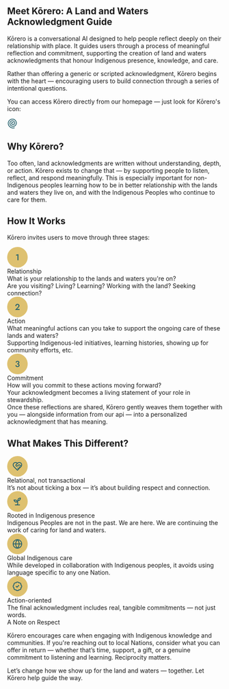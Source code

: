 ## Meet Kōrero: A Land and Waters Acknowledgment Guide

Kōrero is a conversational AI designed to help people reflect deeply on their relationship with place. It guides users through a process of meaningful reflection and commitment, supporting the creation of land and waters acknowledgments that honour Indigenous presence, knowledge, and care. 

Rather than offering a generic or scripted acknowledgment, Kōrero begins with the heart — encouraging users to build connection through a series of intentional questions.

You can access Kōrero directly from our homepage — just look for Kōrero's icon:

<svg className="mt-2.5" width="24" height="24" viewBox="0 0 24 24" fill="none" xmlns="http://www.w3.org/2000/svg">
<path fill-rule="evenodd" clip-rule="evenodd" d="M5.99438 2.70404C9.28933 0.278214 13.7175 -0.0267613 17.301 2.07025C19.4146 3.30929 21.0979 5.30671 21.9241 7.81243L22.0774 8.32025L22.1213 8.48138C23.3091 13.0644 20.6366 17.8335 16.095 19.1142L15.9553 19.1533C13.7147 19.7439 11.4497 19.3728 9.59691 18.289C6.13373 16.2626 4.21265 11.7077 6.33129 7.97161C8.14515 4.77374 12.1863 3.58624 15.3801 5.45404C16.808 6.28942 17.9238 7.6704 18.4045 9.40228L18.4338 9.5097C18.6495 10.3427 18.6336 11.1624 18.4387 11.914C18.2289 12.7212 17.8121 13.4497 17.2571 14.038C16.5248 14.8141 15.545 15.3568 14.4661 15.5234C13.5381 15.6668 12.5459 15.5352 11.5901 15.0478L11.3996 14.9452C10.7381 14.5722 10.1474 14.0286 9.75121 13.3622C9.35375 12.6934 9.17299 11.9467 9.23656 11.1659C9.3294 10.0161 9.99701 9.19989 10.8303 8.77435L10.9748 8.70501C11.7087 8.37642 12.5819 8.32879 13.3391 8.66595C14.0745 8.99344 14.6403 9.6551 14.7668 10.6484C14.8242 11.0995 14.524 11.5119 14.092 11.6171L14.0041 11.6337C13.5236 11.7019 13.0755 11.3733 13.0139 10.8896C12.9695 10.5421 12.7967 10.3497 12.5969 10.2607C12.3103 10.1339 11.9251 10.1683 11.6233 10.3222C11.296 10.4897 11.0354 10.8121 10.9973 11.2831C10.964 11.6966 11.0664 12.1034 11.2805 12.4638L11.3752 12.6113C11.6091 12.9455 11.9275 13.2175 12.2913 13.4228C12.9424 13.7896 13.6055 13.8893 14.2112 13.7958C14.8842 13.6919 15.5045 13.3497 15.9729 12.8534C16.3294 12.475 16.5955 12.0102 16.7278 11.4999L16.7688 11.3202C16.8514 10.8961 16.8433 10.4395 16.7219 9.97064L16.6995 9.88568C16.3425 8.59792 15.5183 7.57655 14.468 6.96282C12.1416 5.60253 9.20343 6.46251 7.8723 8.80853C6.2617 11.649 7.80496 15.1996 10.509 16.7822C11.9714 17.6372 13.7507 17.9301 15.5129 17.4658L15.6282 17.4355C19.2455 16.4135 21.3577 12.5995 20.4094 8.94134L20.3733 8.8056C19.7465 6.53086 18.2998 4.72216 16.4514 3.61907L16.385 3.58001C13.4255 1.8482 9.76329 2.09077 7.03539 4.09954C6.17961 4.72979 5.44766 5.51182 4.86938 6.39739C2.62835 9.83008 2.97248 13.9404 5.3557 17.1777C6.1137 18.2077 7.0609 19.1142 8.14379 19.8329C10.494 21.3935 13.4817 22.0613 16.5793 21.1982L16.6663 21.1777C17.1047 21.0993 17.5439 21.3578 17.6653 21.7978C17.794 22.266 17.5099 22.7452 17.0452 22.8769C13.4005 23.8933 9.89033 23.1102 7.14281 21.2861C5.89474 20.4577 4.80098 19.4106 3.92309 18.2177C1.11998 14.4092 0.737202 9.52454 3.38988 5.46185C4.08113 4.40384 4.9603 3.46525 5.99438 2.70404Z" fill="#29646F"/>
</svg>

## Why Kōrero?

Too often, land acknowledgments are written without understanding, depth, or action. Kōrero exists to change that — by supporting people to listen, reflect, and respond meaningfully. This is especially important for non-Indigenous peoples learning how to be in better relationship with the lands and waters they live on, and with the Indigenous Peoples who continue to care for them.

## How It Works

Kōrero invites users to move through three stages:
<div className="mt-4 nld-font-noto nld-text-md">
  <div className="flex items-center">
    <svg width="48" height="48" viewBox="0 0 48 48" fill="none" xmlns="http://www.w3.org/2000/svg">
      <rect width="48" height="48" rx="24" fill="#DEC170"/>
      <path d="M20.7637 20.28V18.04L26.3437 16.78V31H24.0237V19.38L20.7637 20.28Z" fill="#29646F"/>
    </svg>
    <div>
      <div className="ml-4 nld-text-teal-500 font-semibold">Relationship</div>
      <div className="ml-4">What is your relationship to the lands and waters you're on?</div>
      <div className="ml-4 nld-text-sm nld-text-grey-300 italic mt-1">Are you visiting? Living? Learning? Working with the land? Seeking connection?</div>
    </div>
  </div>
</div> 
<div className="mt-4 nld-font-noto nld-text-md">
  <div className="flex items-center">
    <svg width="48" height="48" viewBox="0 0 48 48" fill="none" xmlns="http://www.w3.org/2000/svg">
      <rect width="48" height="48" rx="24" fill="#DEC170"/>
      <path d="M18.3648 31L24.8448 24.18C25.1782 23.82 25.4648 23.4733 25.7048 23.14C25.9448 22.8067 26.1248 22.4733 26.2448 22.14C26.3648 21.8067 26.4248 21.4533 26.4248 21.08C26.4248 20.8133 26.3715 20.5533 26.2648 20.3C26.1715 20.0333 26.0182 19.7933 25.8048 19.58C25.6048 19.3667 25.3582 19.2 25.0648 19.08C24.7715 18.9467 24.4315 18.88 24.0448 18.88C23.5115 18.88 23.0515 19.0067 22.6648 19.26C22.2782 19.5 21.9782 19.8533 21.7648 20.32C21.5648 20.7867 21.4648 21.3267 21.4648 21.94H19.1248C19.1248 20.94 19.3115 20.0533 19.6848 19.28C20.0715 18.4933 20.6382 17.88 21.3848 17.44C22.1315 16.9867 23.0315 16.76 24.0848 16.76C24.8982 16.76 25.6048 16.8933 26.2048 17.16C26.8048 17.4133 27.2982 17.7467 27.6848 18.16C28.0848 18.5733 28.3848 19.0267 28.5848 19.52C28.7848 20.0133 28.8848 20.4933 28.8848 20.96C28.8848 21.6933 28.7048 22.4 28.3448 23.08C27.9848 23.76 27.5182 24.3667 26.9448 24.9L22.9848 28.8H29.0448V31H18.3648Z" fill="#29646F"/>
    </svg>
    <div>
      <div className="ml-4 nld-text-teal-500 font-semibold">Action</div>
      <div className="ml-4">What meaningful actions can you take to support the ongoing care of these lands and waters?</div>
      <div className="ml-4 nld-text-sm nld-text-grey-300 italic mt-1">Supporting Indigenous-led initiatives, learning histories, showing up for community efforts, etc.</div>
    </div>
  </div>
</div> 
<div className="mt-4 nld-font-noto nld-text-md">
  <div className="flex items-center">
      <svg width="48" height="48" viewBox="0 0 48 48" fill="none" xmlns="http://www.w3.org/2000/svg">
        <rect width="48" height="48" rx="24" fill="#DEC170"/>
        <path d="M23.4783 24.14V22.88C23.9049 22.88 24.2849 22.8267 24.6183 22.72C24.9516 22.6 25.2316 22.44 25.4583 22.24C25.6983 22.0267 25.8783 21.7867 25.9983 21.52C26.1316 21.2533 26.1983 20.9733 26.1983 20.68C26.1983 20.3067 26.1249 19.98 25.9783 19.7C25.8449 19.4067 25.6383 19.18 25.3583 19.02C25.0783 18.86 24.7249 18.78 24.2983 18.78C23.6983 18.78 23.1916 18.9667 22.7783 19.34C22.3649 19.7 22.1583 20.16 22.1583 20.72H19.9383C19.9383 19.9467 20.1183 19.2667 20.4783 18.68C20.8516 18.0933 21.3649 17.6333 22.0183 17.3C22.6716 16.9533 23.4249 16.78 24.2783 16.78C25.1849 16.78 25.9583 16.9533 26.5983 17.3C27.2383 17.6467 27.7249 18.1067 28.0583 18.68C28.4049 19.24 28.5783 19.8667 28.5783 20.56C28.5783 21.2667 28.3583 21.8933 27.9183 22.44C27.4783 22.9867 26.8716 23.4067 26.0983 23.7C25.3383 23.9933 24.4649 24.14 23.4783 24.14ZM24.1783 31.24C23.4316 31.24 22.7583 31.1333 22.1583 30.92C21.5716 30.6933 21.0649 30.3867 20.6383 30C20.2249 29.6 19.9049 29.1467 19.6783 28.64C19.4516 28.12 19.3383 27.5733 19.3383 27H21.7183C21.7183 27.44 21.8249 27.8267 22.0383 28.16C22.2649 28.4933 22.5649 28.7533 22.9383 28.94C23.3249 29.1133 23.7516 29.2 24.2183 29.2C24.6983 29.2 25.1183 29.1133 25.4783 28.94C25.8383 28.7667 26.1116 28.52 26.2983 28.2C26.4983 27.8667 26.5983 27.4667 26.5983 27C26.5983 26.6267 26.5249 26.2933 26.3783 26C26.2316 25.7067 26.0183 25.46 25.7383 25.26C25.4716 25.06 25.1449 24.9067 24.7583 24.8C24.3849 24.6933 23.9583 24.64 23.4783 24.64V23.3C24.2516 23.3 24.9716 23.3733 25.6383 23.52C26.3049 23.6667 26.8849 23.9 27.3783 24.22C27.8849 24.54 28.2783 24.9533 28.5583 25.46C28.8383 25.9533 28.9783 26.5467 28.9783 27.24C28.9783 28.04 28.7783 28.74 28.3783 29.34C27.9783 29.94 27.4183 30.4067 26.6983 30.74C25.9783 31.0733 25.1383 31.24 24.1783 31.24Z" fill="#29646F"/>
      </svg>
      <div>
      <div className="ml-4 nld-text-teal-500 font-semibold">Commitment</div>
      <div className="ml-4">How will you commit to these actions moving forward?</div>
      <div className="ml-4 nld-text-sm nld-text-grey-300 italic mt-1">Your acknowledgment becomes a living statement of your role in stewardship.</div>
    </div>
  </div>
</div> 
Once these reflections are shared, Kōrero gently weaves them together with you — alongside information from our api — into a personalized acknowledgment that has meaning. 

## What Makes This Different?

<div className="mt-4 nld-font-noto nld-text-md">
  <div className="flex items-center">
    <svg width="48" height="48" viewBox="0 0 48 48" fill="none" xmlns="http://www.w3.org/2000/svg">
      <rect width="48" height="48" rx="24" fill="#DEC170"/>
      <path fill-rule="evenodd" clip-rule="evenodd" d="M28.5 14C30.2239 14 31.8777 14.6843 33.0967 15.9033C34.3157 17.1223 35 18.7761 35 20.5C35 21.9885 34.4641 23.2598 33.7383 24.3457C33.7113 24.3953 33.6796 24.4427 33.6436 24.4883C33.0524 25.3405 32.3495 26.0752 31.7061 26.7061L31.707 26.707L24.707 33.707C24.3165 34.0976 23.6835 34.0976 23.293 33.707L16.3047 26.7188C14.7991 25.2633 13 23.253 13 20.5C13 18.7761 13.6843 17.1223 14.9033 15.9033C16.1223 14.6843 17.7761 14 19.5 14C20.4802 14 21.3734 14.14 22.2471 14.5205C22.8603 14.7876 23.4318 15.1612 24 15.6416C24.5682 15.1612 25.1397 14.7876 25.7529 14.5205C26.6266 14.14 27.5198 14 28.5 14ZM19.5 16C18.3065 16 17.1623 16.4744 16.3184 17.3184C15.4744 18.1623 15 19.3065 15 20.5C15 22.116 15.9195 23.4583 17.1504 24.7363L24 31.5859L25.5859 30L24.293 28.707C23.9025 28.3165 23.9025 27.6835 24.293 27.293C24.6835 26.9024 25.3165 26.9025 25.707 27.293L27 28.5859L28.5859 27L27.293 25.707C26.9025 25.3165 26.9025 24.6835 27.293 24.293C27.6835 23.9024 28.3165 23.9025 28.707 24.293L30 25.5859L30.2998 25.2861C30.7333 24.8614 31.1411 24.4331 31.5039 23.9961L29.2314 21.9541L29.2275 21.9502C28.8928 21.6467 28.4568 21.4786 28.0049 21.4785C27.5549 21.4786 27.1193 21.6441 26.7852 21.9453L26.7861 21.9463L24.7158 23.8467L24.707 23.8545C23.4471 24.9839 21.5328 24.9478 20.332 23.7471L20.333 23.7461C20.0377 23.4521 19.8018 23.1035 19.6416 22.7188C19.4809 22.3327 19.3984 21.9182 19.3984 21.5C19.3984 21.0818 19.4809 20.6673 19.6416 20.2812C19.8023 19.8953 20.0383 19.5446 20.335 19.25L22.5488 17.0352C22.1608 16.7259 21.8014 16.5083 21.4482 16.3545C20.8869 16.11 20.2798 16 19.5 16ZM28.5 16C27.7202 16 27.1131 16.11 26.5518 16.3545C25.984 16.6018 25.4 17.0141 24.707 17.707L21.7441 20.6699C21.6347 20.7786 21.5476 20.9084 21.4883 21.0508C21.4291 21.1931 21.3984 21.3458 21.3984 21.5C21.3984 21.6542 21.4291 21.8069 21.4883 21.9492C21.5476 22.0916 21.6347 22.2214 21.7441 22.3301L21.7471 22.333C22.1862 22.7719 22.8921 22.7954 23.3721 22.3652L25.4336 20.4736L25.4375 20.4697C26.1403 19.8321 27.056 19.4786 28.0049 19.4785C28.9519 19.4786 29.8652 19.8306 30.5674 20.4658L32.6006 22.293C32.8517 21.7276 33 21.1354 33 20.5C33 19.3065 32.5256 18.1623 31.6816 17.3184C30.8377 16.4744 29.6935 16 28.5 16Z" fill="#29646F"/>
    </svg>
    <div>
      <div className="ml-4 nld-text-teal-500 font-semibold">Relational, not transactional</div>
      <div className="ml-4">It’s not about ticking a box — it’s about building respect and connection.</div>
    </div>
  </div>
</div> 
<div className="mt-4 nld-font-noto nld-text-md">
  <div className="flex items-center">
    <svg width="48" height="48" viewBox="0 0 48 48" fill="none" xmlns="http://www.w3.org/2000/svg">
      <rect width="48" height="48" rx="24" fill="#DEC170"/>
      <path fill-rule="evenodd" clip-rule="evenodd" d="M30.963 15.0007C31.2418 14.9904 31.5123 15.0967 31.7091 15.2946C31.9057 15.4926 32.0111 15.7639 31.9991 16.0427C31.891 18.5279 31.2245 20.0887 30.0069 21.3063C29.981 21.3323 29.9535 21.3576 29.9249 21.3806C28.8354 22.2521 27.408 22.7793 25.6339 22.9528C25.4051 23.4957 25.3444 24.0613 25.3751 24.6794C25.395 25.0788 25.4516 25.4894 25.5216 25.9294C25.5889 26.3524 25.6745 26.8326 25.7306 27.2907C25.8436 28.2152 25.8741 29.2835 25.3829 30.3181C25.27 30.5558 25.1324 30.7821 24.9718 30.9997H29.0001C29.5524 30.9997 30.0001 31.4474 30.0001 31.9997C29.9999 32.5519 29.5523 32.9997 29.0001 32.9997H19.0001C18.4479 32.9997 18.0003 32.5518 18.0001 31.9997C18.0001 31.4474 18.4478 30.9997 19.0001 30.9997H21.7686C22.8755 30.4645 23.3541 29.9275 23.5763 29.4597C23.8193 28.9476 23.8445 28.3465 23.7452 27.5339C23.695 27.1235 23.6222 26.717 23.547 26.2438C23.5429 26.2181 23.5393 26.1918 23.5353 26.1657C21.6708 26.4936 20.0378 26.4816 18.5528 25.6921V25.694C17.0343 24.9347 15.7955 23.3626 15.0431 20.8903C14.96 20.617 14.9984 20.3206 15.1476 20.0769C15.2968 19.8333 15.5431 19.6652 15.8243 19.6149C18.8246 19.0792 20.718 19.5943 22.088 20.5905C22.749 21.0713 23.2728 21.7084 23.6964 22.4128C23.7775 22.1898 23.8766 21.9664 23.9962 21.7429C24.0018 20.2268 24.4387 18.7411 25.2579 17.4606L25.3565 17.3308C25.8725 16.7574 26.5268 16.189 27.4513 15.7565C28.3705 15.3266 29.5071 15.0546 30.963 15.0007ZM20.9122 22.2077C20.2201 21.7044 19.1964 21.2852 17.3683 21.4284C17.9291 22.7059 18.6202 23.4316 19.2813 23.8151L19.4474 23.905L19.4737 23.9187C20.243 24.3329 21.1488 24.4553 22.4249 24.3073C22.0139 23.3807 21.5219 22.6511 20.9122 22.2077ZM29.8917 17.1062C29.2317 17.2094 28.7145 17.3737 28.2989 17.5681C27.7045 17.8462 27.2716 18.2049 26.9005 18.6062C26.4677 19.3027 26.1843 20.0775 26.0636 20.8815C27.1935 20.6943 28.0226 20.3254 28.631 19.8522C29.2365 19.2333 29.687 18.4486 29.8917 17.1062Z" fill="#29646F"/>
    </svg>
    <div>
      <div className="ml-4 nld-text-teal-500 font-semibold">Rooted in Indigenous presence</div>
      <div className="ml-4">Indigenous Peoples are not in the past. We are here. We are continuing the work of caring for land and waters.</div>
    </div>
  </div>
</div> 
<div className="mt-4 nld-font-noto nld-text-md">
  <div className="flex items-center">
    <svg width="48" height="48" viewBox="0 0 48 48" fill="none" xmlns="http://www.w3.org/2000/svg">
      <rect width="48" height="48" rx="24" fill="#DEC170"/>
      <path d="M24 13C30.0751 13 35 17.9249 35 24C35 30.0751 30.0751 35 24 35C17.9249 35 13 30.0751 13 24C13 17.9249 17.9249 13 24 13ZM15.0566 25C15.4675 28.7159 18.1395 31.748 21.667 32.6924C20.1254 30.4163 19.2116 27.7618 19.0332 25H15.0566ZM28.9668 25C28.7884 27.762 27.8738 30.4162 26.332 32.6924C29.86 31.7483 32.5325 28.7162 32.9434 25H28.9668ZM21.0391 25C21.2425 27.7381 22.2753 30.3489 24 32.4834C25.7246 30.3489 26.7565 27.738 26.96 25H21.0391ZM21.666 15.3066C18.1388 16.2512 15.4675 19.2843 15.0566 23H19.0332C19.2117 20.2381 20.1243 17.5828 21.666 15.3066ZM24 15.5156C22.2751 17.6502 21.2435 20.2617 21.04 23H26.9609C26.7575 20.2616 25.7249 17.6502 24 15.5156ZM26.333 15.3066C27.8749 17.5829 28.7883 20.2379 28.9668 23H32.9434C32.5325 19.284 29.8607 16.251 26.333 15.3066Z" fill="#29646F"/>
    </svg>
    <div>
      <div className="ml-4 nld-text-teal-500 font-semibold">Global Indigenous care</div>
      <div className="ml-4">While developed in collaboration with Indigenous peoples, it avoids using language specific to any one Nation.</div>
    </div>
  </div>
</div> 
<div className="mt-4 nld-font-noto nld-text-md">
  <div className="flex items-center">
    <svg width="48" height="48" viewBox="0 0 48 48" fill="none" xmlns="http://www.w3.org/2000/svg">
      <rect width="48" height="48" rx="24" fill="#DEC170"/>
      <path d="M26.293 21.292C26.6835 20.9015 27.3165 20.9015 27.707 21.292C28.0976 21.6825 28.0976 22.3155 27.707 22.7061L23.707 26.7061C23.3165 27.0965 22.6835 27.0966 22.293 26.7061L20.293 24.7061C19.9025 24.3155 19.9025 23.6825 20.293 23.292C20.6591 22.9259 21.2381 22.9033 21.6309 23.2236L21.707 23.292L23 24.585L26.293 21.292Z" fill="#29646F"/>
      <path fill-rule="evenodd" clip-rule="evenodd" d="M24 13.0039C24.8392 13.0039 25.6653 13.2152 26.4014 13.6182C26.9405 13.9134 27.4185 14.3055 27.8135 14.7715C28.426 14.7181 29.0454 14.777 29.6396 14.9492C30.4494 15.184 31.187 15.6197 31.7832 16.2158C32.3793 16.812 32.815 17.5497 33.0498 18.3594C33.222 18.9536 33.2799 19.573 33.2266 20.1855C33.6929 20.5807 34.0855 21.0582 34.3809 21.5977C34.7839 22.3338 34.9951 23.1598 34.9951 23.999C34.9951 24.8383 34.7839 25.6642 34.3809 26.4004C34.0855 26.9399 33.6929 27.4173 33.2266 27.8125C33.2795 28.4238 33.2215 29.0417 33.0498 29.6348C32.8156 30.4433 32.3807 31.1805 31.7861 31.7764C31.1917 32.372 30.4562 32.8081 29.6484 33.0439C29.0558 33.2169 28.4376 33.2763 27.8262 33.2246C27.4308 33.6934 26.952 34.0878 26.4111 34.3848C25.6738 34.7895 24.846 35.0019 24.0049 35.002C23.1638 35.0019 22.3359 34.7895 21.5986 34.3848C21.0582 34.088 20.5797 33.6939 20.1846 33.2256C19.5739 33.2782 18.9567 33.2204 18.3643 33.0488C17.5558 32.8147 16.8195 32.3797 16.2236 31.7852C15.6279 31.1906 15.191 30.4554 14.9551 29.6475C14.7822 29.0551 14.722 28.4373 14.7734 27.8262C14.3032 27.431 13.9075 26.9516 13.6094 26.4102C13.2028 25.6716 12.9893 24.8421 12.9893 23.999C12.9893 23.1559 13.2027 22.3265 13.6094 21.5879C13.9076 21.0462 14.3029 20.5662 14.7734 20.1709C14.7221 19.5603 14.7824 18.9434 14.9551 18.3516C15.191 17.5434 15.6277 16.8075 16.2236 16.2129C16.8195 15.6184 17.5558 15.1834 18.3643 14.9492C18.9573 14.7775 19.5753 14.7185 20.1865 14.7715C20.5816 14.3054 21.0594 13.9134 21.5986 13.6182C22.3347 13.2152 23.1608 13.0039 24 13.0039ZM24 15.0039C23.4967 15.0039 23.0011 15.1304 22.5596 15.3721C22.1179 15.6139 21.7439 15.9635 21.4727 16.3877C21.2461 16.742 20.8215 16.9171 20.4111 16.8252C19.9184 16.7148 19.4059 16.7307 18.9209 16.8711C18.4358 17.0116 17.9933 17.2721 17.6357 17.6289C17.2783 17.9857 17.0165 18.4273 16.875 18.9121C16.7336 19.3968 16.7168 19.9095 16.8262 20.4023C16.9174 20.8138 16.7409 21.2384 16.3848 21.4639C15.9574 21.7344 15.6053 22.1087 15.3613 22.5518C15.1173 22.9949 14.9893 23.4931 14.9893 23.999C14.9893 24.5049 15.1173 25.0031 15.3613 25.4463C15.6053 25.8893 15.9574 26.2637 16.3848 26.5342C16.7408 26.7597 16.9175 27.1842 16.8262 27.5957C16.7167 28.0888 16.7335 28.6021 16.875 29.0869C17.0165 29.5715 17.2785 30.0125 17.6357 30.3691C17.9933 30.7258 18.4358 30.9874 18.9209 31.1279C19.4058 31.2682 19.9186 31.2842 20.4111 31.1738L20.5654 31.1514C20.9254 31.128 21.2756 31.3012 21.4736 31.6123C21.7446 32.0381 22.1191 32.3889 22.5615 32.6318C23.0038 32.8746 23.5004 33.0019 24.0049 33.002C24.5096 33.0019 25.0068 32.8747 25.4492 32.6318C25.8915 32.3889 26.2653 32.0381 26.5361 31.6123C26.7619 31.2574 27.186 31.0818 27.5967 31.1729C28.0897 31.2823 28.6031 31.2655 29.0879 31.124C29.5726 30.9825 30.0144 30.7207 30.3711 30.3633C30.7277 30.0059 30.9884 29.564 31.1289 29.0791C31.2694 28.594 31.2852 28.0807 31.1748 27.5879C31.0828 27.1774 31.2569 26.753 31.6113 26.5264C32.0355 26.2551 32.3851 25.8811 32.627 25.4395C32.8686 24.9979 32.9951 24.5024 32.9951 23.999C32.9951 23.4956 32.8686 23.0002 32.627 22.5586C32.3851 22.117 32.0355 21.7429 31.6113 21.4717C31.2569 21.245 31.0827 20.8206 31.1748 20.4102C31.2857 19.9167 31.2696 19.4028 31.1289 18.917C30.9881 18.4313 30.7266 17.9885 30.3691 17.6309C30.0115 17.2732 29.5688 17.011 29.083 16.8701C28.5972 16.7293 28.0833 16.7143 27.5898 16.8252C27.1793 16.9175 26.7541 16.7422 26.5273 16.3877C26.2562 15.9637 25.8829 15.6139 25.4414 15.3721C24.9998 15.1303 24.5035 15.0039 24 15.0039Z" fill="#29646F"/>
    </svg>
    <div>
      <div className="ml-4 nld-text-teal-500 font-semibold">Action-oriented</div>
      <div className="ml-4">The final acknowledgment includes real, tangible commitments — not just words.</div>
    </div>
  </div>
</div>

<div class="border-l-4 nld-border-brown-500 nld-bg-brown-50 p-4 mt-8">
  <div class="uppercase nld-text-brown-500 nld-font-jost nld-font-h5">A Note on Respect</div>

Kōrero encourages care when engaging with Indigenous knowledge and communities. If you're reaching out to local Nations, consider what you can offer in return — whether that’s time, support, a gift, or a genuine commitment to listening and learning. Reciprocity matters.
</div>

<div class="mt-4 nld-text-lg nld-text-teal-500">Let’s change how we show up for the land and waters — together. Let Kōrero help guide the way.</div>
